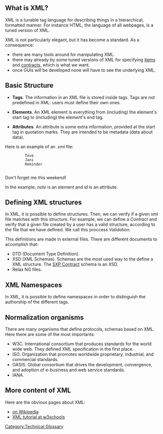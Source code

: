 [[Category:Technical Glossary]] 

== What is XML? ==
XML is a tunable tag language for describing things in a hierarchical, formatted manner. For instance HTML, the language of all webpages, is a tuned version of XML.

XML is not particularly elegant, but it has become a standard. As a consequence:
* there are many tools around for manipulating XML.
* there may already by some tuned versions of XML for specifying  [[Items Specification|items]] and [[Contracts Specification|contracts]], which is what we want.
* once GUIs will be developed none will have to see the underlying XML.

== Basic Structure ==

*'''Tags'''. The information in an XML file is stored inside tags. Tags are not predefined in XML: users must define their own ones.

*'''Elements'''. An XML element is everything from (including) the element's start tag to (including) the element's end tag.

*'''Attributes'''. An attribute is some extra information, provided at the start tag in quotation marks. They are intended to be metadata (data about data).

Here is an example of an .xml file:

     <?xml version="1.0" encoding="ISO-8859-1"?>
     <note id=“1245”>
          <to>Tove</to>
          <from>Jani</from>
          <heading>Reminder</heading>
          <body>Don't forget me this weekend!</body>
     </note>

In the example, ''note'' is an element and ''id'' is an attribute.

== Defining XML structures ==
In XML, it is possible to define structures. Then, we can verify if a given xml file matches with this structure. For example, we can define a ''Contract'' and verify that a given file created by a user has a valid structure, according to the file that we have defined. We call this proccess ''Validation''.

This definitions are made in external files. There are different documents to accomplish that:
*DTD (Document Type Definition).
*XSD (XML Schemas). Schemas are the most used way to the define a XML structure. The [[SXP Contract]] schema is an XSD.
*Relax NG files. 

== XML Namespaces ==
In XML, it is possible to define namespaces in order to distinguish the authorship of the different tags.

== Normalization organisms==
There are many organisms that define protocols, schemas based on XML. Here there are some of the most importants:
*W3C. International consortium that produces standards for the world wide web. They defined XML specification in the first place.
*ISO. Organization that promotes worldwide proprietary, industrial, and commercial standards.
*OASIS. Global consortium that drives the development, convergence, and adoption of e-business and web service standards.
*IANA.

== More content of XML ==
Here are the obvious pages about XML:
* [http://en.wikipedia.org/wiki/XML|XML on Wikipedia]
* [http://www.w3schools.com/xml/ XML tutorial at w3schools]